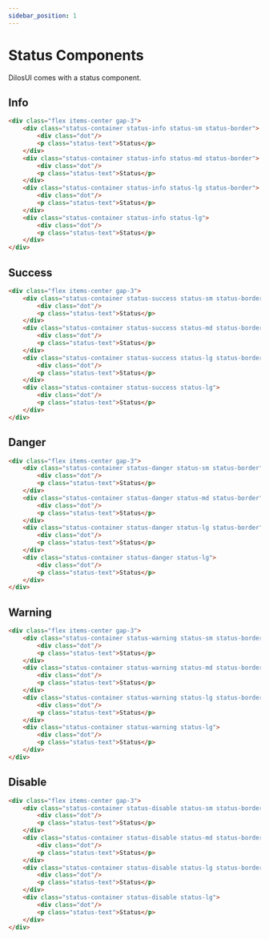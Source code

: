 ```yaml
---
sidebar_position: 1
---
```


# Status Components

DilosUI comes with a status component.


## Info
```html live
<div class="flex items-center gap-3">
    <div class="status-container status-info status-sm status-border">
        <div class="dot"/>
        <p class="status-text">Status</p>
    </div>
    <div class="status-container status-info status-md status-border">
        <div class="dot"/>
        <p class="status-text">Status</p>
    </div>
    <div class="status-container status-info status-lg status-border">
        <div class="dot"/>
        <p class="status-text">Status</p>
    </div>
    <div class="status-container status-info status-lg">
        <div class="dot"/>
        <p class="status-text">Status</p>
    </div>
</div>
```

## Success
```html live
<div class="flex items-center gap-3">
    <div class="status-container status-success status-sm status-border">
        <div class="dot"/>
        <p class="status-text">Status</p>
    </div>
    <div class="status-container status-success status-md status-border">
        <div class="dot"/>
        <p class="status-text">Status</p>
    </div>
    <div class="status-container status-success status-lg status-border">
        <div class="dot"/>
        <p class="status-text">Status</p>
    </div>
    <div class="status-container status-success status-lg">
        <div class="dot"/>
        <p class="status-text">Status</p>
    </div>
</div>
```

## Danger
```html live
<div class="flex items-center gap-3">
    <div class="status-container status-danger status-sm status-border">
        <div class="dot"/>
        <p class="status-text">Status</p>
    </div>
    <div class="status-container status-danger status-md status-border">
        <div class="dot"/>
        <p class="status-text">Status</p>
    </div>
    <div class="status-container status-danger status-lg status-border">
        <div class="dot"/>
        <p class="status-text">Status</p>
    </div>
    <div class="status-container status-danger status-lg">
        <div class="dot"/>
        <p class="status-text">Status</p>
    </div>
</div>
```

## Warning
```html live
<div class="flex items-center gap-3">
    <div class="status-container status-warning status-sm status-border">
        <div class="dot"/>
        <p class="status-text">Status</p>
    </div>
    <div class="status-container status-warning status-md status-border">
        <div class="dot"/>
        <p class="status-text">Status</p>
    </div>
    <div class="status-container status-warning status-lg status-border">
        <div class="dot"/>
        <p class="status-text">Status</p>
    </div>
    <div class="status-container status-warning status-lg">
        <div class="dot"/>
        <p class="status-text">Status</p>
    </div>
</div>
```

## Disable
```html live
<div class="flex items-center gap-3">
    <div class="status-container status-disable status-sm status-border">
        <div class="dot"/>
        <p class="status-text">Status</p>
    </div>
    <div class="status-container status-disable status-md status-border">
        <div class="dot"/>
        <p class="status-text">Status</p>
    </div>
    <div class="status-container status-disable status-lg status-border">
        <div class="dot"/>
        <p class="status-text">Status</p>
    </div>
    <div class="status-container status-disable status-lg">
        <div class="dot"/>
        <p class="status-text">Status</p>
    </div>
</div>
```
